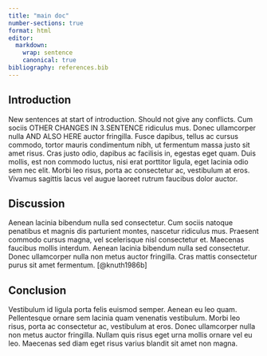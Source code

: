 ```yaml
---
title: "main doc"
number-sections: true
format: html
editor:
  markdown:
    wrap: sentence
    canonical: true
bibliography: references.bib
---
```


## Introduction

New sentences at start of introduction.
Should not give any conflicts.
Cum sociis OTHER CHANGES IN 3.SENTENCE ridiculus mus.
Donec ullamcorper nulla AND ALSO HERE auctor fringilla.
Fusce dapibus, tellus ac cursus commodo, tortor mauris condimentum nibh, ut fermentum massa justo sit amet risus.
Cras justo odio, dapibus ac facilisis in, egestas eget quam.
Duis mollis, est non commodo luctus, nisi erat porttitor ligula, eget lacinia odio sem nec elit.
Morbi leo risus, porta ac consectetur ac, vestibulum at eros.
Vivamus sagittis lacus vel augue laoreet rutrum faucibus dolor auctor.

## Discussion

Aenean lacinia bibendum nulla sed consectetur.
Cum sociis natoque penatibus et magnis dis parturient montes, nascetur ridiculus mus.
Praesent commodo cursus magna, vel scelerisque nisl consectetur et.
Maecenas faucibus mollis interdum.
Aenean lacinia bibendum nulla sed consectetur.
Donec ullamcorper nulla non metus auctor fringilla.
Cras mattis consectetur purus sit amet fermentum.
[@knuth1986b]

## Conclusion

Vestibulum id ligula porta felis euismod semper.
Aenean eu leo quam.
Pellentesque ornare sem lacinia quam venenatis vestibulum.
Morbi leo risus, porta ac consectetur ac, vestibulum at eros.
Donec ullamcorper nulla non metus auctor fringilla.
Nullam quis risus eget urna mollis ornare vel eu leo.
Maecenas sed diam eget risus varius blandit sit amet non magna.
